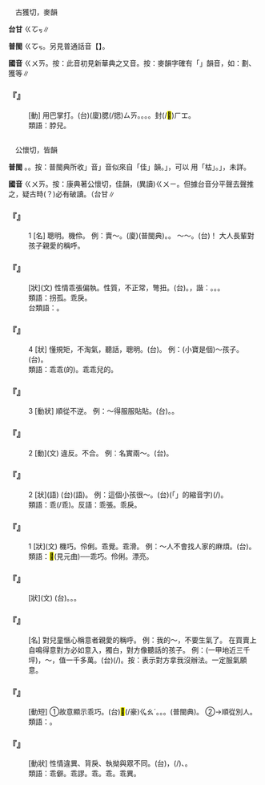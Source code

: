 
=={{ruby|摑|ㄍㄨㄞ}}==

　古獲切，麥韻

'''台甘''' <rt>ㄍㆦㆶ</rt>∥

'''普閩''' <rt>ㄍㆦㆶ</rt>。另見普通話音【{{ruby|摑|ㄍㄨㄛˊ}}】。

'''國音''' <rt>ㄍㄨㄞ</rt>。按：此音初見新華典之又音{{ruby|＝|ㄍㄨㄛˊ}}。按：麥韻字確有「{{ruby|～|ㄨㄞ}}」韻音，如：劃、獲等∥

    

==='''『{{ruby|摑|ㄍㄨㄞ}}』'''===
: [動] 用巴掌打。(台)(廈)腮(/揌)<rt>ㄙㄞ</rt>。{{ruby|搧|ㄒㄧㄢ˪}}。{{ruby|抉|ㄍㄨㄚㆵ}}。{{ruby|<mark>&#xffae7;</mark>|ㄅㄚ}}。封(/<mark>&#xffed0;</mark>)<rt>ㄏㆲ</rt>。
:類語：脖兒{{ruby|拐|ㄍㄨㄞˇ}}。
:
    

=={{ruby|乖|ㄍㄨㄞ}}==

　公懷切，皆韻

'''普閩''' {{ruby|(文)|ㄍㄨㄞ}}{{ruby|、|ㄍㄨㄚ}}。{{ruby|(白)|ㄍㄨㆤ}}。按：普閩典所收{{ruby|「|ㄍㄨㄚ}}」音{{ruby|「|ㄍㄨㆤ}}」音似來自「佳」韻。{{ruby|「|ㄍㄨㄚ}}」，可以 用「枯」。{{ruby|「|ㄍㄨㆤ}}」，未詳。

'''國音''' <rt>ㄍㄨㄞ</rt>。按：康典著公懷切，佳韻，(異讀)<rt>ㄍㄨㄧ</rt>。但據台音分平聲去聲推之，疑古時(？)必有破讀。（台甘{{ruby|）|ㄍㄨㄞ}}{{ruby|、|ㄍㄨㄞ˫}}∥

    

==='''『{{ruby|乖|ㄍㄨㄞ}}』'''===
:1  [名] 聰明。機伶。 例：賣～。(廈){{ruby|展|ㄉㄧㄢˋ}}{{ruby|<mark>&#xf90cf;</mark>|ㄎㄧㄤ˪}}(普閩典)。{{ruby|假|ㄍㆤˋ}}{{ruby|<mark>&#xffa55;</mark>|ㆣㄠˊ}}。 ～～。(台){{ruby|乖|ㄍㄨㄞ}}{{ruby|<mark>&#xffb51;</mark>|ㆣㄧㄣˋ}}{{ruby|仔|ㄚ}}！ 大人長輩對孩子親愛的稱呼。
    

==='''『{{ruby|乖|ㄍㄨㄞ}}{{ruby|僻|ㄆㄧˋ}}』'''===
: [狀](文) 性情乖張偏執。性質，不正常，彆扭。(台){{ruby|性|ㄒㄧㄥ˪}}{{ruby|癖|ㄆㄧㄚㆷ ͘}}。{{ruby|各|ㄍㆦㆶ}}{{ruby|別|ㄅㄧㄚㆵ ͘}}，諧：{{ruby|摑|ㄍㆦㆶ}}{{ruby|<mark>&#xffcd7;</mark>|ㄅㄧㆷ}}。{{ruby|含|ㄏㆰ}}{{ruby|別|ㄅㄚㆶ ͘}}{{ruby|人|ㄌㄤˊ}}{{ruby|無|ㆠㄜˊ}}{{ruby|共|ㄍㄤ˫}}{{ruby|款|ㄎㄨㄢˋ}}。{{ruby|<mark>&#xf91ec;</mark>|ㄍㄨㄞ˫}}{{ruby|癖|ㄆㄧㄚㆷ}}。
:類語：拐孤。乖戾。
:
:台類語：{{ruby|<mark>&#xf98f9;</mark>|ㄍㄧㄢ˫}}{{ruby|乖|ㄍㄨㄞ}}。
:
    

==='''『{{ruby|乖|ㄍㄨㄞ}}』'''===
:4  [狀] 懂規矩，不淘氣，聽話，聰明。(台){{ruby|乖|ㄍㄨㄞ}}。 例：(小寶是個)～孩子。(台){{ruby|乖|ㄍㄨㄞ}}{{ruby|<mark>&#xffb51;</mark>|ㆣㄧㄣˋ}}{{ruby|仔|ㄚ}}。
:類語：乖乖(的)。乖乖兒的。
:
    

==='''『{{ruby|乖|ㄍㄨㄞ}}』'''===
:3  [動狀] 順從不逆。 例：～得服服貼貼。(台){{ruby|乖|ㄍㄨㄞ}}{{ruby|到|ㄍㄚㆷ}}{{ruby|耳|ㄏㄧ˫}}{{ruby|/|ㄏㆪ˫}}{{ruby|仔|ㄚ}}{{ruby|覆|ㄆㄚㆶ}}{{ruby|覆|ㄆㄚㆶ}}。{{ruby|非|ㄏㄨㄧ}}{{ruby|常|ㄒㄧㆲˊ}}{{ruby|丌|ㆤ}}{{ruby|乖|ㄍㄨㄞ}}。
    

==='''『{{ruby|乖|ㄍㄨㄞ}}』'''===
:2  [動](文) 違反。不合。 例：名實兩～。(台){{ruby|名|ㄇㄧㄚˊ}}{{ruby|合|ㄍㄚㆴ}}{{ruby|實|ㄒㄧㆵ ͘}}{{ruby|物|ㆠㄨㆵ ͘}}{{ruby|攏|ㄌㆲˋ}}{{ruby|無|ㆠㄜˊ}}{{ruby|合|ㄏㄚㆷ ͘}}。
    

==='''『{{ruby|乖|ㄍㄨㄞ}}{{ruby|巧|ㄑㄧㄠˇ}}』'''===
:2  [狀](語) (台){{ruby|乖|ㄍㄨㄞ}}{{ruby|巧|ㄎㄚˋ}}(語)。 例：這個小孩很～。(台){{ruby|<mark>&#xffb50;</mark>|ㄐㄧㆵ}}(「{{ruby|此|ㄐㄧˋ}}{{ruby|一|ㄐㄧㆵ ͘}}」的縮音字)(/{{ruby|此|ㄐㄧㆵ}}){{ruby|個|ㆤˊ}}{{ruby|<mark>&#xffb51;</mark>|ㆣㄧㄣˋ}}{{ruby|仔|ㄚ}}{{ruby|真|ㄐㄧㄣ}}{{ruby|乖|ㄍㄨㄞ}}{{ruby|巧|ㄎㄚˋ}}。
:類語：乖{{ruby|覺|ㄐㄩㄝˊ}}(/乖{{ruby|角|ㄐㄩㄝˊ}})。反語：乖張。乖戾。
:
    

==='''『{{ruby|乖|ㄍㄨㄞ}}{{ruby|巧|ㄑㄧㄠˇ}}』'''===
:1  [狀](文) 機巧。伶俐。乖覺。乖滑。 例：～人不會找人家的麻煩。(台){{ruby|有|ㄨ˫}}{{ruby|機|ㄎㄧ}}{{ruby|竅|ㄎㄧㄠ˪}}{{ruby|丌|ㆤ}}{{ruby|人|ㄌㄤˊ}}{{ruby|<mark>&#xffa45;</mark>|ㆠㆤ˫}}{{ruby|/|ㆠㄨㆤ˫}}{{ruby|付|ㄏㆦ˫}}{{ruby|人|ㄌㄤˊ}}{{ruby|費|ㄏㄨㄧ˪}}{{ruby|氣|ㄎㄧ˪}}。
:類語：<mark>&#xffd5f;</mark>(見元曲)──乖巧。伶俐。漂亮。
:
    

==='''『{{ruby|乖|ㄍㄨㄞ}}{{ruby|滑|ㄏㄨㄚˊ}}』'''===
: [狀](文) (台){{ruby|溜|ㄌㄧㄨ˪}}。{{ruby|巧|ㄎㄧㄠˋ}}。{{ruby|狡|ㄍㄠˋ}}{{ruby|獪|ㄍㄨㄞ˪}}。
    

==='''『{{ruby|乖|ㄍㄨㄞ}}{{ruby|乖|ㄍㄨㄞ}}』'''===
: [名] 對兒童愜心稱意者親愛的稱呼。 例：我的～，不要生氣了。 在買賣上自鳴得意對方必如意入{{ruby|彀|ㄍㄡˋ}}，獨白，對方像聽話的孩子。 例：(一甲地近三千坪)，～，值一千多萬。(台){{ruby|乖|ㄍㄨㄞ}}{{ruby|乖|ㄍㄨㄞ}}{{ruby|仔|ㄚ}}{{ruby|汝|ㄌㄧˋ}}{{ruby|著|ㄉㄧㄜㆷ}}(/{{ruby|都|ㄉㄜ˫}}){{ruby|提|ㄊㆤㆷ}}{{ruby|一|ㄐㄧㆵ ͘}}{{ruby|千|ㄑㄧㄥ}}{{ruby|萬|ㆠㄢ˫}}{{ruby|來|ㄌㄞˊ}}{{ruby|買|ㆠㄨㆤˋ}}{{ruby|/|ㆠㆤˋ}}。按：表示對方拿我沒辦法。一定服氣願意。
    

==='''『{{ruby|賣|ㄇㄞˋ}}{{ruby|乖|ㄍㄨㄞ}}』'''===
: [動短] ①故意顯示乖巧。(台){{ruby|假|ㄍㆤˋ}}<mark>&#xffa55;</mark>(/豪)<rt>ㆣㄠˊ</rt>。{{ruby|展|ㄉㄧㄢˋ}}{{ruby|風|ㄏㆲˊ}}{{ruby|神|ㄒㄧㄣˊ}}。{{ruby|假|ㄍㆤˋ}}{{ruby|<mark>&#xf90cf;</mark>|ㄎㄧㄤ˪}}。{{ruby|展|ㄉㄧㄢˋ}}{{ruby|<mark>&#xf90cf;</mark>|ㄎㄧㄤ˪}}(普閩典)。 ②→順從別人。
:類語：{{ruby|賣|ㄇㄞˋ}}{{ruby|嘴|ㄗㄨㄟˇ}}。
:
:
    

==='''『{{ruby|乖|ㄍㄨㄞ}}{{ruby|張|ㄓㄤ}}』'''===
: [動狀] 性情違異、背戾、執拗與眾不同。(台){{ruby|性|ㄒㄧㄥ˪}}{{ruby|癖|ㄆㄧㄚㆷ}}{{ruby|合|ㄍㄚㆴ}}{{ruby|別|ㄅㄚㆵ ͘}}{{ruby|人|ㄌㄤˊ}}{{ruby|無|ㆠㄜˊ}}{{ruby|共|ㄍㄤ˫}}{{ruby|款|ㄎㄨㄢˋ}}，{{ruby|狡|ㄍㄠˋ}}{{ruby|逆|ㄍㆤㆷ ͘}}(/{{ruby|口|ㄍㄠˋ}}{{ruby|逆|ㄍㆤㆷ ͘}})、{{ruby|拗|ㄠˋ}}{{ruby|蠻|ㆠㄢˊ}}。
:類語：乖僻。乖謬。乖{{ruby|刺|ㄌㄚˋ}}。乖{{ruby|戾|ㄌㄧˋ}}。乖異。
:
    

